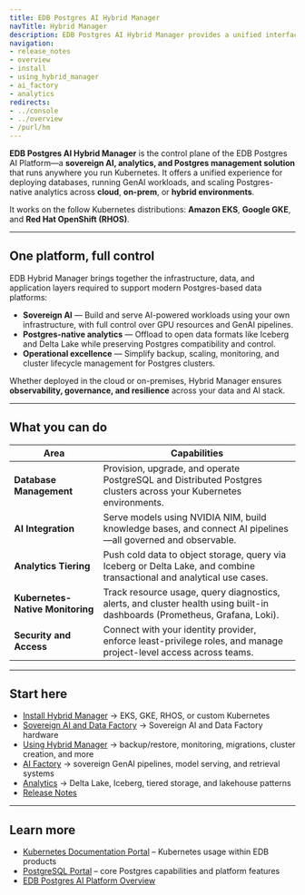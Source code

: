 ```yaml
---
title: EDB Postgres AI Hybrid Manager
navTitle: Hybrid Manager
description: EDB Postgres AI Hybrid Manager provides a unified interface for provisioning and managing PostgreSQL clusters within the EDB Postgres AI platform
navigation:
- release_notes
- overview
- install
- using_hybrid_manager
- ai_factory
- analytics
redirects:
- ../console
- ../overview
- /purl/hm
---
```


**EDB Postgres AI Hybrid Manager** is the control plane of the EDB Postgres AI Platform—a **sovereign AI, analytics, and Postgres management solution** that runs anywhere you run Kubernetes. It offers a unified experience for deploying databases, running GenAI workloads, and scaling Postgres-native analytics across **cloud**, **on-prem**, or **hybrid environments**.

It works on the follow Kubernetes distributions: **Amazon EKS**, **Google GKE**, and **Red Hat OpenShift (RHOS)**.

---

## One platform, full control

EDB Hybrid Manager brings together the infrastructure, data, and application layers required to support modern Postgres-based data platforms:

- **Sovereign AI** — Build and serve AI-powered workloads using your own infrastructure, with full control over GPU resources and GenAI pipelines.
- **Postgres-native analytics** — Offload to open data formats like Iceberg and Delta Lake while preserving Postgres compatibility and control.
- **Operational excellence** — Simplify backup, scaling, monitoring, and cluster lifecycle management for Postgres clusters.

Whether deployed in the cloud or on-premises, Hybrid Manager ensures **observability, governance, and resilience** across your data and AI stack.

---

## What you can do

| Area | Capabilities |
|------|--------------|
| **Database Management** | Provision, upgrade, and operate PostgreSQL and Distributed Postgres clusters across your Kubernetes environments. |
| **AI Integration** | Serve models using NVIDIA NIM, build knowledge bases, and connect AI pipelines—all governed and observable. |
| **Analytics Tiering** | Push cold data to object storage, query via Iceberg or Delta Lake, and combine transactional and analytical use cases. |
| **Kubernetes-Native Monitoring** | Track resource usage, query diagnostics, alerts, and cluster health using built-in dashboards (Prometheus, Grafana, Loki). |
| **Security and Access** | Connect with your identity provider, enforce least-privilege roles, and manage project-level access across teams. |

---

## Start here

- [Install Hybrid Manager](./install) → EKS, GKE, RHOS, or custom Kubernetes
- [Sovereign AI and Data Factory](./system) → Sovereign AI and Data Factory hardware
- [Using Hybrid Manager](./using_hybrid_manager) → backup/restore, monitoring, migrations, cluster creation, and more
- [AI Factory](./ai_factory) → sovereign GenAI pipelines, model serving, and retrieval systems
- [Analytics](./analytics) → Delta Lake, Iceberg, tiered storage, and lakehouse patterns
- [Release Notes](./release_notes)

---

## Learn more

- [Kubernetes Documentation Portal](../../portal/kubernetes) – Kubernetes usage within EDB products
- [PostgreSQL Portal](../../portal/postgresql) – core Postgres capabilities and platform features
- [EDB Postgres AI Platform Overview](../../platform)
